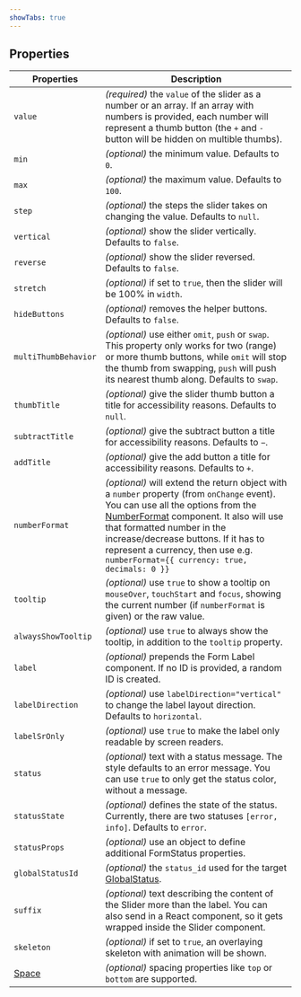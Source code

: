 ```yaml
---
showTabs: true
---
```


## Properties

| Properties                                  | Description                                                                                                                                                                                                                                                                                                                                                                        |
| ------------------------------------------- | ---------------------------------------------------------------------------------------------------------------------------------------------------------------------------------------------------------------------------------------------------------------------------------------------------------------------------------------------------------------------------------- |
| `value`                                     | _(required)_ the `value` of the slider as a number or an array. If an array with numbers is provided, each number will represent a thumb button (the `+` and `-` button will be hidden on multible thumbs).                                                                                                                                                                        |
| `min`                                       | _(optional)_ the minimum value. Defaults to `0`.                                                                                                                                                                                                                                                                                                                                   |
| `max`                                       | _(optional)_ the maximum value. Defaults to `100`.                                                                                                                                                                                                                                                                                                                                 |
| `step`                                      | _(optional)_ the steps the slider takes on changing the value. Defaults to `null`.                                                                                                                                                                                                                                                                                                 |
| `vertical`                                  | _(optional)_ show the slider vertically. Defaults to `false`.                                                                                                                                                                                                                                                                                                                      |
| `reverse`                                   | _(optional)_ show the slider reversed. Defaults to `false`.                                                                                                                                                                                                                                                                                                                        |
| `stretch`                                   | _(optional)_ if set to `true`, then the slider will be 100% in `width`.                                                                                                                                                                                                                                                                                                            |
| `hideButtons`                               | _(optional)_ removes the helper buttons. Defaults to `false`.                                                                                                                                                                                                                                                                                                                      |
| `multiThumbBehavior`                        | _(optional)_ use either `omit`, `push` or `swap`. This property only works for two (range) or more thumb buttons, while `omit` will stop the thumb from swapping, `push` will push its nearest thumb along. Defaults to `swap`.                                                                                                                                                    |
| `thumbTitle`                                | _(optional)_ give the slider thumb button a title for accessibility reasons. Defaults to `null`.                                                                                                                                                                                                                                                                                   |
| `subtractTitle`                             | _(optional)_ give the subtract button a title for accessibility reasons. Defaults to `−`.                                                                                                                                                                                                                                                                                          |
| `addTitle`                                  | _(optional)_ give the add button a title for accessibility reasons. Defaults to `+`.                                                                                                                                                                                                                                                                                               |
| `numberFormat`                              | _(optional)_ will extend the return object with a `number` property (from `onChange` event). You can use all the options from the [NumberFormat](/uilib/components/number-format/properties) component. It also will use that formatted number in the increase/decrease buttons. If it has to represent a currency, then use e.g. `numberFormat={{ currency: true, decimals: 0 }}` |
| `tooltip`                                   | _(optional)_ use `true` to show a tooltip on `mouseOver`, `touchStart` and `focus`, showing the current number (if `numberFormat` is given) or the raw value.                                                                                                                                                                                                                      |
| `alwaysShowTooltip`                         | _(optional)_ use `true` to always show the tooltip, in addition to the `tooltip` property.                                                                                                                                                                                                                                                                                         |
| `label`                                     | _(optional)_ prepends the Form Label component. If no ID is provided, a random ID is created.                                                                                                                                                                                                                                                                                      |
| `labelDirection`                            | _(optional)_ use `labelDirection="vertical"` to change the label layout direction. Defaults to `horizontal`.                                                                                                                                                                                                                                                                       |
| `labelSrOnly`                               | _(optional)_ use `true` to make the label only readable by screen readers.                                                                                                                                                                                                                                                                                                         |
| `status`                                    | _(optional)_ text with a status message. The style defaults to an error message. You can use `true` to only get the status color, without a message.                                                                                                                                                                                                                               |
| `statusState`                               | _(optional)_ defines the state of the status. Currently, there are two statuses `[error, info]`. Defaults to `error`.                                                                                                                                                                                                                                                              |
| `statusProps`                               | _(optional)_ use an object to define additional FormStatus properties.                                                                                                                                                                                                                                                                                                             |
| `globalStatusId`                            | _(optional)_ the `status_id` used for the target [GlobalStatus](/uilib/components/global-status).                                                                                                                                                                                                                                                                                  |
| `suffix`                                    | _(optional)_ text describing the content of the Slider more than the label. You can also send in a React component, so it gets wrapped inside the Slider component.                                                                                                                                                                                                                |
| `skeleton`                                  | _(optional)_ if set to `true`, an overlaying skeleton with animation will be shown.                                                                                                                                                                                                                                                                                                |
| [Space](/uilib/components/space/properties) | _(optional)_ spacing properties like `top` or `bottom` are supported.                                                                                                                                                                                                                                                                                                              |
